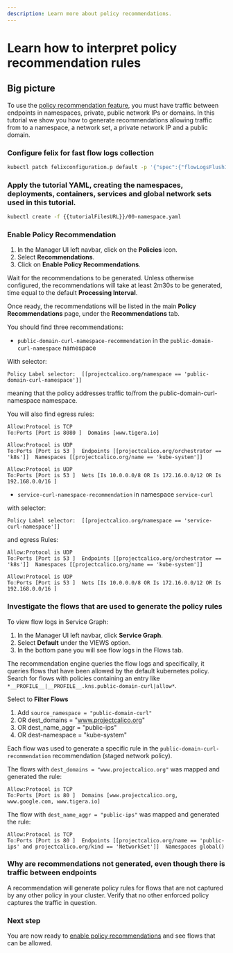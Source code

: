 ```yaml
---
description: Learn more about policy recommendations.
---
```


# Learn how to interpret policy recommendation rules

## Big picture

To use the [policy recommendation feature](policy-recommendations.mdx), you must have traffic between endpoints in namespaces, private, public network IPs or domains. In this tutorial we show you how to generate recommendations allowing traffic from to a namespace, a network set, a private network IP and a public domain.

### Configure felix for fast flow logs collection

```bash
kubectl patch felixconfiguration.p default -p '{"spec":{"flowLogsFlushInterval":"10s"}}'
```

### Apply the tutorial YAML, creating the namespaces, deployments, containers, services and global network sets used in this tutorial.

```bash
kubectl create -f {{tutorialFilesURL}}/00-namespace.yaml
```

### Enable Policy Recommendation

1. In the Manager UI left navbar, click on the **Policies** icon.
1. Select **Recommendations**.
1. Click on **Enable Policy Recommendations**.

Wait for the recommendations to be generated. Unless otherwise configured, the recommendations will take at least 2m30s to be generated, time equal to the default **Processing Interval**.

Once ready, the recommendations will be listed in the main **Policy Recommendations** page, under the **Recommendations** tab.

You should find three recommendations:
* `public-domain-curl-namespace-recommendation` in the `public-domain-curl-namespace` namespace 

With selector:
```
Policy Label selector:	[[projectcalico.org/namespace == 'public-domain-curl-namespace']]
```
meaning that the policy addresses traffic to/from the public-domain-curl-namespace namespace.

You will also find egress rules:
```
Allow:Protocol is TCP
To:Ports [Port is 8080 ]  Domains [www.tigera.io]  

Allow:Protocol is UDP
To:Ports [Port is 53 ]  Endpoints [[projectcalico.org/orchestrator == 'k8s']]  Namespaces [[projectcalico.org/name == 'kube-system']]  

Allow:Protocol is UDP
To:Ports [Port is 53 ]  Nets [Is 10.0.0.0/8 OR Is 172.16.0.0/12 OR Is 192.168.0.0/16 ]  
```

* `service-curl-namespace-recommendation` in namespace `service-curl`

with selector:
```
Policy Label selector:	[[projectcalico.org/namespace == 'service-curl-namespace']]
```

and egress Rules:
```
Allow:Protocol is UDP
To:Ports [Port is 53 ]  Endpoints [[projectcalico.org/orchestrator == 'k8s']]  Namespaces [[projectcalico.org/name == 'kube-system']]  

Allow:Protocol is UDP
To:Ports [Port is 53 ]  Nets [Is 10.0.0.0/8 OR Is 172.16.0.0/12 OR Is 192.168.0.0/16 ]  
```

### Investigate the flows that are used to generate the policy rules

To view flow logs in Service Graph:

1. In the Manager UI left navbar, click **Service Graph**.
1. Select **Default** under the VIEWS option.
1. In the bottom pane you will see flow logs in the Flows tab.

The recommendation engine queries the flow logs and specifically, it queries flows that have been allowed by the default kubernetes policy. Search for flows with policies containing an entry like `*__PROFILE__|__PROFILE__.kns.public-domain-curl|allow*`.

Select to **Filter Flows**

1. Add `source_namespace = "public-domain-curl"`
1. OR dest_domains = "www.projectcalico.org"
1. OR dest_name_aggr = "public-ips"
1. OR dest-namespace = "kube-system"

Each flow was used to generate a specific rule in the `public-domain-curl-recommendation` recommendation (staged network policy).

The flows with `dest_domains = "www.projectcalico.org"` was mapped and generated the rule:
```
Allow:Protocol is TCP
To:Ports [Port is 80 ]  Domains [www.projectcalico.org, www.google.com, www.tigera.io]  
```

The flow with `dest_name_aggr = "public-ips"` was mapped and generated the rule:

```
Allow:Protocol is TCP
To:Ports [Port is 80 ]  Endpoints [[projectcalico.org/name == 'public-ips' and projectcalico.org/kind == 'NetworkSet']]  Namespaces global() 
```

### Why are recommendations not generated, even though there is traffic between endpoints

A recommendation will generate policy rules for flows that are not captured by any other policy in your cluster. Verify that no other enforced policy captures the traffic in question.

### Next step

You are now ready to [enable policy recommendations](policy-recommendations#enable-policy-recommendations) and see flows that can be allowed.
